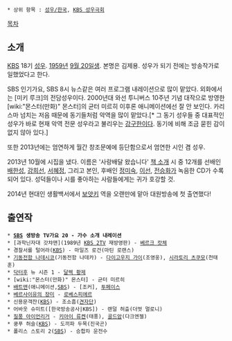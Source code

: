  * 상위 항목 : [[성우/한국]], [[KBS 성우극회]]

[[목차]]
== 소개 ==
[[한국방송공사|KBS]] 18기 [[성우]]. [[1959년]] [[9월 20일]]생. 본명은 김제용. 성우가 되기 전에는 방송작가로 일했었다고 한다. 

SBS 인기가요, SBS 8시 뉴스같은 여러 프로그램 내레이션으로 많이 맡았다. 외화에서는 [미키 루크]의 전담성우이다. 2000년대 와선 투니버스 10주년 기념 대작으로 방영한 [wiki:"몬스터(만화)" 몬스터]의 균터 미르히 이후론 애니메이션에선 잘 안 보인다. 카리스마 넘치는 저음 때문에 동기들처럼 악역을 많이 맡았다.[* 그 동기 성우들 중 대표적인 성우가 바로 현재 악역 전문 성우라고 불리우는 [[강구한]]이다. 동기에 비해 조금 묻힌 감이 없지 않아 있다.]

또한 2013년에는 엄연하게 월간 창조문예에 등단함으로서 엄연한 시인 겸 성우.

2013년 10월에 시집을 냈다. 이름은 '사랑배달 왔습니다' [http://www.kyobobook.co.kr/product/detailViewKor.laf?ejkGb=KOR&mallGb=KOR&barcode=9788987669939&orderClick=LEA&Kc= 책 소개] 시 중 12개를 선배인 [[배한성]], [[강희선]], [[서혜정]], 그리고 본인, 후배인 [[정미숙]], [[이선]], [[전승화]]가 녹음한 CD가 수록되어 있다. 성덕들이나 시를 좋아하는 사람들에게는 귀가 호강할 것.

2014년 현대인 생활백서에서 [[보얏키]] 역을 오랜만에 맡아 대원방송에 첫 출연했다!

== 출연작 ==
 * '''[[SBS]] 생방송 TV가요 20 - 가수 소개 내레이션'''
 * [과학닌자대 갓챠맨](1989년 [[KBS 2TV]] 재방영판) - [[베르크 캇체]]
 * 경찰서를 털어라([[한국방송공사|KBS]]) - 마일즈 로건(마틴 로랜스)
 * [[기동전함 나데시코]](기동전함 나데카) - [[다이고우지 가이]](조영웅), [[시라토리 츠쿠모]](천태훈)
 * [[닥터후]] 뉴 시즌 1 - [[달렉 황제]]
 * [wiki:"몬스터(만화)" 몬스터] - 균터 미르히
 * [[배트맨]](애니메이션,[[SBS]]) - [조커], [[투페이스]]
 * [[베르사이유의 장미]] - [[로베스피에르]]
 * 신용문객잔([[한국방송공사|KBS]]) - 조소흠([[견자단]])
 * 어바웃 슈미트([한국방송공사|KBS]) - 랜덜 허츨(더멋 멀로니)
 * [[질풍 아이언리거]] - [[키아이 류켄]](태풍), [[골드암]](다크엔젤)
 * 쿵푸 허슬([[한국방송공사|KBS]]) - 도끼파 두목(진국곤)
 * 폴리스 스토리 2([[SBS]]) - 승합차 운전수


